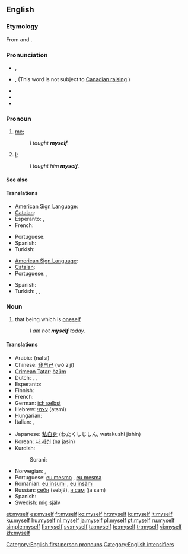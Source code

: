 ==English==

{{rank|certain|sent|keep|271|myself|morning|money|door}}

===Etymology===
From {{term|my}} and {{term|-self}}.
{{etystub}}

===Pronunciation===
* {{a|UK}} {{IPA|/maɪˈsɛlf/}}, {{SAMPA|/maI"sElf/}}
* {{a|Canada}} {{IPA|/maɪˈsɛɫf/}}, {{SAMPA|/maI"sE5f/}} (This word is not subject to [[w:Canadian raising|Canadian raising]].)
* {{audio|en-us-myself.ogg|Audio (US)}}
* {{rhymes|ɛlf}}
* {{hyphenation|my|self}}

===Pronoun===
{{en-pron|reflexive case of|I}}

# {{reflexive}} [[me]]; {{non-gloss definition|the speaker as the object of a verb or preposition, when the speaker is also the subject}}
#: ''I taught '''myself'''.''
# [[I]]; {{non-gloss definition|used as an intensifier, especially to indicate that the speaker alone fulfills the predicate}}
#: ''I taught him '''myself'''.''

====See also====
{{English personal pronouns}}

====Translations====
{{trans-top|me, reflexive case of ''I''}}
* [[American Sign Language]]: {{tø|ase|1^o-f@Sternum-FingerBack|xs=American Sign Language}}
* [[Catalan]]: {{t-|ca|em}}
* Esperanto: {{t+|eo|mi|xs=Esperanto}}, {{t+|eo|min|xs=Esperanto}}
* French: {{t+|fr|me}}
{{trans-mid}}
* Portuguese: {{t+|pt|me}}
* Spanish: {{t+|es|me}}
* Turkish: {{t|tr|kendim}}
{{trans-bottom}}

{{trans-top|I, as an intensifier, especially to indicate that no one else participated}}
* [[American Sign Language]]: {{tø|ase|A@Chest-RadialBack Contact|xs=American Sign Language}}
* [[Catalan]]: {{t-|ca|mateix}}
* Portuguese: {{t|pt|eu mesmo|m}},  {{t|pt|eu mesma|f}}
{{trans-mid}}
* Spanish: {{t+|es|mismo|alt=(yo) mismo}}
* Turkish: {{t|tr|kendim}},  {{t|tr|tek başıma}},  {{t|tr|şahsen}}
{{trans-bottom}}

===Noun===
{{en-noun|ourselves}}

# that being which is [[oneself]]
#: ''I am not '''myself''' today.''

====Translations====
{{trans-top|that being which is oneself}}
* Arabic: {{Arab|[[نفسي]]}} (nafsī)
* Chinese: [[我自己]] (wǒ zìjǐ)
* [[Crimean Tatar]]: [[özüm]]
* Dutch: {{t+|nl|ikzelf}}, {{t+|nl|mijzelf}}, {{t+|nl|mezelf}}
* Esperanto: {{t+|eo|min|xs=Esperanto}}
* Finnish: {{t-|fi|itseni}}
* French: {{t+|fr|moi-même}}
* German: [[ich selbst]]
* Hebrew: [[עצמי]] (atsmi)
* Hungarian: {{t+|hu|magam}}
* Italian: {{t-|it|me stesso|m}}, {{t-|it|me stessa|f}}
{{trans-mid}}
* Japanese: [[私自身]] (わたくしじしん, watakushi jishin)
* Korean: [[나 자신]] (na jasin)
* Kurdish:
*: Sorani: {{t|ku|خۆم|tr=xom|sc=ku-Arab}}
* Norwegian: {{t|no|megselv}},  {{t|no|meg selv}}
* Portuguese: [[eu mesmo]] {{m}}, [[eu mesma]] {{f}}
* Romanian: [[eu însumi]] {{m}}, [[eu însămi]] {{f}}
* Russian: [[себя]] (sebjá), [[сам|я сам]] (ja sam)
* Spanish: {{t+|es|mismo|alt=yo mismo}}
* Swedish: [[mig själv]]
{{trans-bottom}}

[[Category:English first person pronouns]]
[[Category:English intensifiers]]

[[et:myself]]
[[es:myself]]
[[fr:myself]]
[[ko:myself]]
[[hr:myself]]
[[io:myself]]
[[it:myself]]
[[ku:myself]]
[[hu:myself]]
[[nl:myself]]
[[ja:myself]]
[[pl:myself]]
[[pt:myself]]
[[ru:myself]]
[[simple:myself]]
[[fi:myself]]
[[sv:myself]]
[[ta:myself]]
[[te:myself]]
[[tr:myself]]
[[vi:myself]]
[[zh:myself]]
